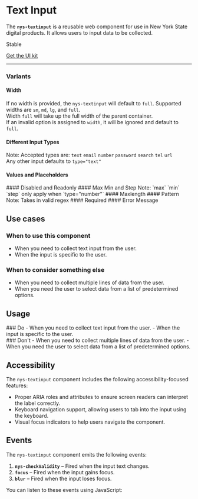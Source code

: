 
<Meta of={NysTextinputStories} title="Components/Textinput/Documentation" />


# Text Input

The **`nys-textinput`** is a reusable web component for use in New York State digital products. It allows users to input data to be collected.

<p class="pill stable">Stable</p>

<p class="pill uikit"><a href="#">Get the UI kit</a></p>

***

<Canvas of={NysTextinputStories.Basic} />

<Controls />

### Variants

#### Width
If no width is provided, the `nys-textinput` will default to `full`. Supported widths are `sm`, `md`, `lg`, and `full`.\
Width `full` will take up the full width of the parent container.\
If an invalid option is assigned to `width`, it will be ignored and default to `full`.
<Canvas of={NysTextinputStories.Width} />
#### Different Input Types
Note: Accepted types are: `text` `email` `number` `password` `search` `tel` `url`\
Any other input defaults to `type="text"`
<Canvas of={NysTextinputStories.DifferentTypes} />
#### Values and Placeholders
<Canvas of={NysTextinputStories.ValueAndPlaceholder} />
#### Disabled and Readonly
<Canvas of={NysTextinputStories.Disabled} />
<Canvas of={NysTextinputStories.Readonly} />
#### Max Min and Step
Note: `max` `min` `step` only apply when `type="number"`
<Canvas of={NysTextinputStories.MaxMinAndStep} />
#### Maxlength
<Canvas of={NysTextinputStories.Maxlength} />
#### Pattern
Note: Takes in valid regex 
<Canvas of={NysTextinputStories.Pattern} />
#### Required
<Canvas of={NysTextinputStories.Required} />
#### Error Message
<Canvas of={NysTextinputStories.ErrorMessage} />

## Use cases

### When to use this component
- When you need to collect text input from the user.
- When the input is specific to the user.

### When to consider something else
- When you need to collect multiple lines of data from the user.
- When you need the user to select data from a list of predetermined options.

## Usage

<div class="usage-wrapper">
  <div class="usagedos do">
    ### Do
    - When you need to collect text input from the user.
    - When the input is specific to the user.
  </div>
  <div class="usagedos dont">
    ### Don't
    - When you need to collect multiple lines of data from the user.
    - When you need the user to select data from a list of predetermined options.
 </div>
</div>

## Accessibility

The `nys-textinput` component includes the following accessibility-focused features:

- Proper ARIA roles and attributes to ensure screen readers can interpret the label correctly.
- Keyboard navigation support, allowing users to tab into the input using the keyboard.
- Visual focus indicators to help users navigate the component.
 
 ## Events

The `nys-textinput` component emits the following events:

1. **`nys-checkValidity`** – Fired when the input text changes.
2. **`focus`** – Fired when the input gains focus.
3. **`blur`** – Fired when the input loses focus.

You can listen to these events using JavaScript:

```js

// Select the textinput component
const textinput = document.querySelector('nys-textinput');

// Listen for the 'nys-checkValidity' event
textinput.addEventListener('nys-checkValidity', (event) => {
  console.log('Text input changed:', event.target.value);
});

// Listen for the 'focus' event
textinput.addEventListener('focus', () => {
  console.log('Text input is focused');
});

// Listen for the 'blur' event
textinput.addEventListener('blur', () => {
  console.log('Text input is blurred');
});
```